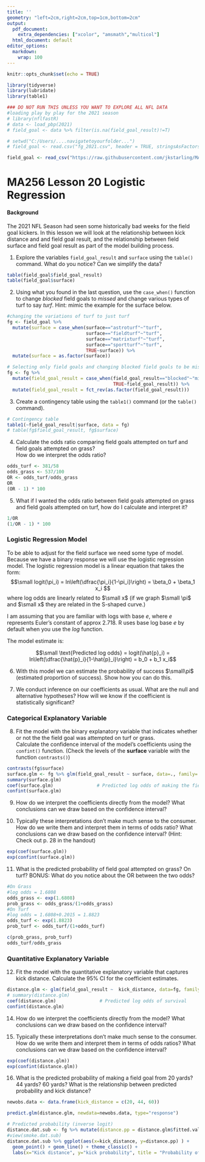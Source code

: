 ```yaml
---
title: ''
geometry: "left=2cm,right=2cm,top=1cm,bottom=2cm"
output:
  pdf_document:
    extra_dependencies: ["xcolor", "amsmath","multicol"]
  html_document: default
editor_options:
  markdown:
    wrap: 100
---
```


```r
knitr::opts_chunk$set(echo = TRUE)
```

\newcommand{\sol}[1]{\color{violet} #1 \color{black}}

<!-- \renewcommand{\sol}[1]{} -->


<!-- xcolor standard colors: 
black, blue, brown, cyan, darkgray, green, lime, magenta, olive, orange, red, purple, teal, violet, yellow, etc.  -->

```r
library(tidyverse)
library(lubridate)
library(table1)

### DO NOT RUN THIS UNLESS YOU WANT TO EXPLORE ALL NFL DATA
#loading play by play for the 2021 season
# library(nflfastR)
# data <- load_pbp(2021)
# field_goal <- data %>% filter(is.na(field_goal_result)!=T)

# setwd("C:/Users/....navigatetoyourfolder...")
# field_goal <- read.csv("fg_2021.csv", header = TRUE, stringsAsFactors = FALSE)

field_goal <- read_csv("https://raw.githubusercontent.com/jkstarling/MA256/main/data/fg_2021.csv")
```


# MA256 Lesson 20 Logistic Regression

#### Background
The 2021 NFL Season had seen some historically bad weeks for the field goal kickers. In this lesson we will look at the relationship between kick distance and and field goal result, and the relationship between field surface and field goal result as part of the model building process.


(1) Explore the variables `field_goal_result` and `surface` using the `table()` command. What do you notice? Can we simplify the data?


```r
table(field_goal$field_goal_result)
table(field_goal$surface)
```

\sol{We notice that there are multiples types of turf and that there are 14 blocked field goals (which are also missed field goals)}

(2) Using what you found in the last question, use the `case_when()` function to change *blocked* field goals to *missed* and change various types of turf to say *turf*. Hint: mimic the example for the surface below. 

```r
#changing the variations of turf to just turf
fg <- field_goal %>% 
  mutate(surface = case_when(surface=="astroturf"~"turf",
                             surface=="fieldturf"~"turf", 
                             surface=="matrixturf"~"turf",
                             surface=="sportturf"~"turf",
                             TRUE~surface)) %>% 
  mutate(surface = as.factor(surface))

# Selecting only field goals and changing blocked field goals to be missed.  
fg <- fg %>% 
  mutate(field_goal_result = case_when(field_goal_result=="blocked"~"missed", 
                                       TRUE~field_goal_result)) %>% 
  mutate(field_goal_result = fct_rev(as.factor(field_goal_result)))


```


(3) Create a contingency table using the `table1()` command (or the `table()` command).


```r
# Contingency table
table1(~field_goal_result|surface, data = fg)
# table(fg$field_goal_result, fg$surface)
```


(4) Calculate the odds ratio comparing field goals attempted on turf and field goals attempted on grass?   
How do we interpret the odds ratio? 

```r
odds_turf <- 381/58
odds_grass <- 537/100
OR <- odds_turf/odds_grass
OR
(OR - 1) * 100
```


\sol{The odds of field goals attempted on turf being made are 1.22 times larger than the odds of field goals attempted on grass being made OR field goals attempted on turf are 22\% more likely to be made compared to field goals attempted on grass}


(5) What if I wanted the odds ratio between field goals attempted on grass and field goals attempted on turf, how do I calculate and interpret it? 

```r
1/OR
(1/OR - 1) * 100
```

\sol{Field goals attempted on grass are 18\% less likely to be made compared to field goals attempted on turf. }


### Logistic Regression Model
To be able to adjust for the field surface we need some type of model. Because we have a binary response we will use the logistic regression model. The logistic regression model is a linear equation that takes the form:
$$\small  logit(\pi_i) = ln\left(\dfrac{\pi_i}{1-\pi_i}\right) = \beta_0 + \beta_1 x_i $$
where log odds are linearly related to $\small x$ (if we graph $\small \pi$ and $\small x$ they are related in the S-shaped curve.) 

I am assuming that you are familiar with logs with base $e$, where $e$ represents Euler's constant of approx 2.718. R uses base log base $e$ by default when you use the *log* function.

The model estimate is: 

$$\small  \text{Predicted log odds} = logit(\hat{p}_i) = ln\left(\dfrac{\hat{p}_i}{1-\hat{p}_i}\right) = b_0 + b_1 x_i$$

(6) With this model we can estimate the probability of success $\small\pi$ (estimated proportion of success). Show how you can do this. 

\sol{$$\small  exp\left[ln\left(\dfrac{\hat{p}_i}{1-\hat{p}_i}\right)\right]  = exp \left[b_0 + b_1 x_i\right] $$}
\sol{$$\small \dfrac{\hat{p}_i}{1-\hat{p}_i} = exp\left[b_0 + b_1 x_i\right]$$}
\sol{$$\small \hat{p}_i = \dfrac{exp\left[b_0 + b_1 x_i \right]}{1+ exp\left[b_0 + b_1 x_i \right]} = \frac{odds}{1+odds}$$}


(7) We conduct inference on our coefficients as usual. What are the null and alternative hypotheses? How will we know if the coefficient is statistically significant?


\sol{Null: There is no linear relationship between the log odds and the explanatory variable}

\sol{Alternative: There is a linear relationship between the log odds and the explanatory variable}

\sol{$$\small H_0: \beta_1 = 0 \text{ vs } H_A: \beta_1 \neq 0$$}

\sol{Confidence interval containing the null value (0) indicates that the estimate is not statistically significant. }


<!-- (7) How do we get the odds ratios given the log odds?  -->

<!-- \sol{We exponentiate to get the odds ratio} -->


<!-- (8) Our hypotheses are: $$\small H_0: OR = 1 \text{ vs } H_A: OR \neq 1$$ -->
<!-- - Confidence interval containing the null value indicates that the estimate is not statistically significant. So if we are dealing with OR, when do we have a statistically significant result?   -->

<!-- \sol{When 1 is NOT in the CI.} -->


### Categorical Explanatory Variable
(8) Fit the model with the binary explanatory variable that indicates whether or not the the field goal was attempted on turf or grass.  
Calculate the confidence interval of the model's coefficients using the `confint()` function. 
(Check the levels of the **surface** variable with the function `contrasts()`)


```r
contrasts(fg$surface)
surface.glm <- fg %>% glm(field_goal_result ~ surface, data=., family='binomial')
summary(surface.glm)
coef(surface.glm)                # Predicted log odds of making the field goal
confint(surface.glm)
```


(9) How do we interpret the coefficients directly from the model? What conclusions can we draw based on the confidence interval?

\sol{The intercept of 1.6808 is the predicted log odds for field goal attempted on grass}

\sol{The $\hat{\beta_1}$ coefficient is the change in log odds going from **kicking on grass** to **kicking on turf**.}

\sol{The confidence interval for $\hat{\beta_1}$ contains 0 indicating that there is not a statistically significant relationship between surface type and log odds.} 


(10) Typically these interpretations don't make much sense to the consumer. How do we write them and interpret them in terms of odds ratio? What conclusions can we draw based on the confidence interval? (Hint: Check out p. 28 in the handout)


```r
exp(coef(surface.glm))           
exp(confint(surface.glm))
```

\sol{The odds of making a field goal on grass is 5.37:1 or in other words we would expect to make 5.37 field goals for every miss.}

\sol{The odds of making a field goal on grass is (5.370+1.223):1 = 6.593:1 or we can say that we would expect to make 6.593 field goals for every miss.}

\sol{We are 95\% confident that field goals kicked on turf have a 0.86 times smaller odds to 1.74 times larger odds of being made than field goals kicked on grass. This CI contains 1 indicating that there is not a significant difference in the odds of making a kick on turf vs grass}


(11) What is the predicted probability of field goal attempted on grass? On turf? BONUS: What do you notice about the OR between the two odds?


```r
#On Grass
#log odds = 1.6808
odds_grass <- exp(1.6808)
prob_grass <- odds_grass/(1+odds_grass)
#On Turf
#log odds = 1.6808+0.2015 = 1.8823
odds_turf <- exp(1.8823)
prob_turf <- odds_turf/(1+odds_turf)

c(prob_grass, prob_turf)
odds_turf/odds_grass
```

\sol{Our predicted success probability of a field goal attempted on grass is 0.8430}

\sol{Our predicted success probability of a field goal attempted on turf is 0.8679}


### Quantitative Explanatory Variable
(12) Fit the model with the quantitative explanatory variable that captures kick distance. Calculate the 95\% CI for the coefficient estimates. 


```r
distance.glm <- glm(field_goal_result ~  kick_distance, data=fg, family='binomial')
# summary(distance.glm)
coef(distance.glm)                # Predicted log odds of survival
confint(distance.glm) 
```


(14) How do we interpret the coefficients directly from the model? What conclusions can we draw based on the confidence interval?


\sol{The intercept of 6.55 is the predicted log odds for field goal attempted with a distance of 0 yards}

\sol{The $\hat{\beta_1}$ coefficient of -0.11 is the change in log odds for an increase in 1 yard of kick distance.}

\sol{The confidence interval for $\hat{\beta_1}$ does not contain 0 indicating that there is a statistically significant relationship between kick distance and log odds.} 


(15) Typically these interpretations don't make much sense to the consumer. How do we write them and interpret them in terms of odds ratios? What conclusions can we draw based on the confidence interval?


```r
exp(coef(distance.glm))           
exp(confint(distance.glm))        
```

\sol{The slope coefficient indicates a multiplicative change (x 0.8934) for each increase of 1 yard in distance.}

\sol{The confidence interval does not contain 1 indicating a significant relationship between kick distance and odds.}

(16) What is the predicted probability of making a field goal from 20 yards?  44 yards?  60 yards? What is the relationship between predicted probability and kick distance?


```r
newobs.data <- data.frame(kick_distance = c(20, 44, 60))

predict.glm(distance.glm, newdata=newobs.data, type="response")

# Predicted probability (inverse logit)
distance.dat.sub <- fg %>% mutate(distance.pp = distance.glm$fitted.values)
#view(smoke.dat.sub)
distance.dat.sub %>% ggplot(aes(x=kick_distance, y=distance.pp) ) + 
  geom_point() + geom_line() + theme_classic() + 
  labs(x="Kick distance", y="kick probability", title = "Probability of successful kick vs. distance (in yards)")
```

\sol{The predicted probability of a 20/44/60 yard field goal is 0.9865/0.8301/0.4458. There is a negative relationship between predicted probability and kick distance.}





